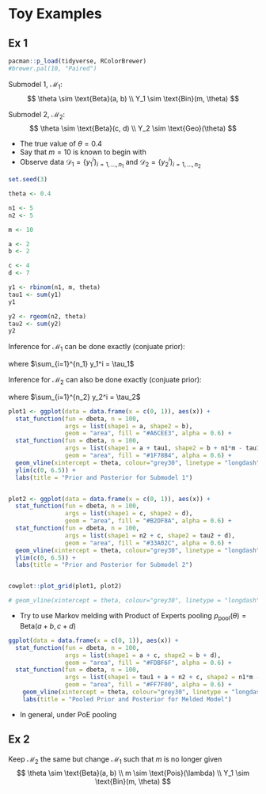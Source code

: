 # Toy Examples

## Ex 1

```r
pacman::p_load(tidyverse, RColorBrewer)
#brewer.pal(10, "Paired")
```

Submodel 1, $\mathcal{M}_1$:
$$
\theta \sim \text{Beta}(a, b) \\
Y_1 \sim \text{Bin}(m, \theta)
$$

Submodel 2, $\mathcal{M}_2$:
$$
\theta \sim \text{Beta}(c, d) \\
Y_2 \sim \text{Geo}(\theta)
$$

* The true value of $\theta = 0.4$
* Say that $m = 10$ is known to begin with
* Observe data $\mathcal{D}_1 = \{y_1^i\}_{i = 1, \ldots, n_1}$ and $\mathcal{D}_2 = \{y_2^i\}_{i = 1, \ldots, n_2}$

```r
set.seed(3)

theta <- 0.4

n1 <- 5
n2 <- 5

m <- 10

a <- 2
b <- 2

c <- 4
d <- 7

y1 <- rbinom(n1, m, theta)
tau1 <- sum(y1)
y1

y2 <- rgeom(n2, theta)
tau2 <- sum(y2)
y2
```

Inference for $\mathcal{M}_1$ can be done exactly (conjuate prior):

\begin{align*}
p_1(\theta | \mathcal{D}_1) &\propto p_1(\mathcal{D}_1 | \theta) p_1(\theta) \\
&= \prod_{i=1}^{n_1} {m\choose y_1^i} \theta^{y_1^i}  (1- \theta)^{m-{y_1^i}} \cdot 
   \frac{\Gamma(a)\Gamma(b)}{\Gamma(a+b)} \theta^{a-1} (1- \theta)^{b-1} \\
&\propto \theta^{\tau_1 + a - 1}  (1- \theta)^{n_1m-\tau_1 + b - 1} \\
&\propto \text{Beta}(\tau_1 + a, n_1m-\tau_1 + b)
\end{align*}

where $\sum_{i=1}^{n_1} y_1^i = \tau_1$

Inference for $\mathcal{M}_2$ can also be done exactly (conjuate prior):

\begin{align*}
p_2(\theta | \mathcal{D}_2) &\propto p_2(\mathcal{D}_2 | \theta) p_2(\theta) \\
&= \prod_{i=1}^{n_2} (1-\theta)^{y_2^i} \theta \cdot 
   \frac{\Gamma(c)\Gamma(d)}{\Gamma(c+d)} \theta^{c-1} (1- \theta)^{d-1} \\
&\propto \theta^{n_2 + c - 1}  (1- \theta)^{\tau_2 + d - 1} \\
&\propto \text{Beta}(n_2 + c, \tau_2 + d)
\end{align*}

where $\sum_{i=1}^{n_2} y_2^i = \tau_2$

```r
plot1 <- ggplot(data = data.frame(x = c(0, 1)), aes(x)) +
  stat_function(fun = dbeta, n = 100, 
                args = list(shape1 = a, shape2 = b),
                geom = "area", fill = "#A6CEE3", alpha = 0.6) +
  stat_function(fun = dbeta, n = 100, 
                args = list(shape1 = a + tau1, shape2 = b + n1*m - tau1),
                geom = "area", fill = "#1F78B4", alpha = 0.6) +
  geom_vline(xintercept = theta, colour="grey30", linetype = "longdash") +
  ylim(c(0, 6.5)) +
  labs(title = "Prior and Posterior for Submodel 1")


plot2 <- ggplot(data = data.frame(x = c(0, 1)), aes(x)) +
  stat_function(fun = dbeta, n = 100, 
                args = list(shape1 = c, shape2 = d),
                geom = "area", fill = "#B2DF8A", alpha = 0.6) +
  stat_function(fun = dbeta, n = 100, 
                args = list(shape1 = n2 + c, shape2 = tau2 + d),
                geom = "area", fill = "#33A02C", alpha = 0.6) +
  geom_vline(xintercept = theta, colour="grey30", linetype = "longdash") +
  ylim(c(0, 6.5)) +
  labs(title = "Prior and Posterior for Submodel 2")


cowplot::plot_grid(plot1, plot2)

# geom_vline(xintercept = theta, colour="grey30", linetype = "longdash") +
```

* Try to use Markov melding with Product of Experts pooling $p_\text{pool}(\theta) = \text{Beta}(a + b, c + d)$

\begin{align*}
p_{\text{meld}}(\theta | \mathcal{D}_1, \mathcal{D}_2) 
&\propto p_{\text{pool}}(\theta) \prod_{m=1}^{M} \frac{p_m\left(\theta | \mathcal{D}_m\right)}{p_{m}(\theta)} \\
&\propto p_1(\theta | \mathcal{D}_1)p_2(\theta | \mathcal{D}_2) \\
&\propto \text{Beta}(\tau_1 + a + n_2 + c, n_1m-\tau_1 + b + \tau_2 + d)
\end{align*}

```r
ggplot(data = data.frame(x = c(0, 1)), aes(x)) +
  stat_function(fun = dbeta, n = 100, 
                args = list(shape1 = a + c, shape2 = b + d),
                geom = "area", fill = "#FDBF6F", alpha = 0.6) +
  stat_function(fun = dbeta, n = 100, 
                args = list(shape1 = tau1 + a + n2 + c, shape2 = n1*m - tau1 + b + tau2 + d),
                geom = "area", fill = "#FF7F00", alpha = 0.6) +
    geom_vline(xintercept = theta, colour="grey30", linetype = "longdash") +
    labs(title = "Pooled Prior and Posterior for Melded Model")
```

* In general, under PoE pooling

\begin{align*}
p_{\text{meld}}(\phi, \psi_1, \ldots, \psi_M | y_1, \cdots, y_M) 
&\propto p_{\text{pool}}(\phi) \prod_{m=1}^{M} \frac{p_m\left(\phi, \psi_m, y_m\right)}{p_{m}(\phi)} \\
&\propto \prod_{m=1}^{M} p_m\left(\phi, \psi_m, y_m\right) \\
&\propto \prod_{m=1}^{M} p_m\left(\phi, \psi_m | y_m\right)
\end{align*}

## Ex 2

Keep $\mathcal{M}_2$ the same but change $\mathcal{M}_1$ such that $m$ is no longer given
$$
\theta \sim \text{Beta}(a, b) \\
m \sim \text{Pois}(\lambda) \\
Y_1 \sim \text{Bin}(m, \theta)
$$
